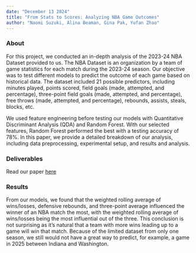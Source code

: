 ```yaml
---
date: "December 13 2024"
title: "From Stats to Scores: Analyzing NBA Game Outcomes"
author: "Naomi Suzuki, Alina Beaman, Gina Pak, Yufan Zhao"
---
```


### About

For this project, we conducted an in-depth analysis of the 2023-24 NBA Dataset provided to us. The NBA Dataset is an organization by a team of game statistics for each match during the 2023-24 season. Our objective was to test different models to predict the outcome of each game based on historical data. The dataset included 21 possible predictors, including minutes played, points scored, field goals (made, attempted, and percentage), three-point field goals (made, attempted, and percentage), free throws (made, attempted, and percentage), rebounds, assists, steals, blocks, etc.

We used feature engineering before testing our models with Quantitative Discriminant Analysis (QDA) and Random Forest. With our selected features, Random Forest performed the best with a testing accuracy of 78%. In this paper, we provide a detailed breakdown of our analysis, including data preprocessing, experimental setup, and results and analysis.

### Deliverables

Read our paper [here](/NBA_scores.pdf)

### Results

From our models, we found that the weighted rolling average of wins/losses, defensive rebounds, and three-point average influenced the winner of an NBA match the most, with the weighted rolling average of wins/losses being the most influential out of the three. This conclusion is not surprising as it’s natural that a team with more wins leading up to a game will win that match. Because of the limited dataset from only one season, we still would not have a great way to predict, for example, a game in 2025 between Indiana and Washington. 


